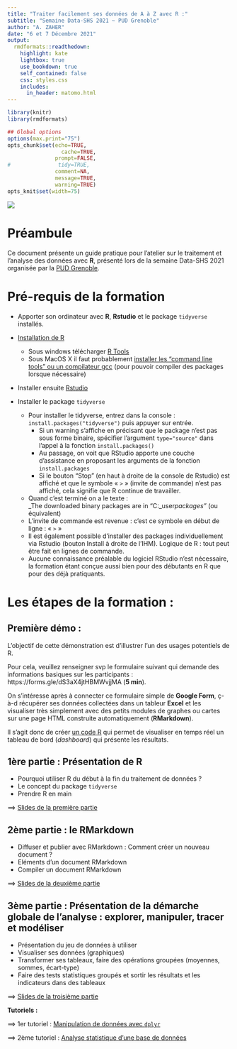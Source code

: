 ```yaml
---
title: "Traiter facilement ses données de A à Z avec R :"
subtitle: "Semaine Data-SHS 2021 ~ PUD Grenoble"
author: "A. ZAHER"
date: "6 et 7 Décembre 2021"
output:
  rmdformats::readthedown:
    highlight: kate
    lightbox: true
    use_bookdown: true
    self_contained: false
    css: styles.css
    includes:
      in_header: matomo.html
---
```



```r
library(knitr)
library(rmdformats)

## Global options
options(max.print="75")
opts_chunk$set(echo=TRUE,
	             cache=TRUE,
               prompt=FALSE,
#               tidy=TRUE,
               comment=NA,
               message=TRUE,
               warning=TRUE)
opts_knit$set(width=75)

```

![](Slides/img/semaine-data-shs_2021.png)

# Préambule

Ce document présente un guide pratique pour l'atelier sur le traitement et l'analyse des données avec **R**, présenté lors de la semaine Data-SHS 2021 organisée par la [PUD Grenoble](https://www.msh-alpes.fr/plateformes/pud-ga). 


# Pré-requis de la formation

 * Apporter son ordinateur avec **R**, **Rstudio** et le package `tidyverse` installés.

 * [Installation de R](https://cloud.r-project.org/)
   - Sous windows télécharger [R Tools](https://cran.r-project.org/bin/windows/Rtools/)
   - Sous MacOS X il faut probablement [installer les "command line tools" ou un compilateur gcc](https://github.com/kennethreitz/osx-gcc-installer) (pour pouvoir compiler des packages lorsque nécessaire)
   
 * Installer ensuite [Rstudio](https://www.rstudio.com/products/rstudio/download/preview/)
 
 * Installer le package `tidyverse` 
   - Pour installer le tidyverse, entrez dans la console : `install.packages("tidyverse")` puis appuyer sur entrée. 
       * Si un warning s'affiche en précisant que le package n'est pas sous forme binaire, spécifier l'argument `type="source"` dans l'appel à la fonction `install.packages()`
       * Au passage, on voit que RStudio apporte une couche d'assistance en proposant les arguments de la fonction `install.packages`
       * Si le bouton "Stop" (en haut à droite de la console de Rstudio) est affiché et que le symbole « `>` » (invite de commande) n'est pas affiché, cela signifie que R continue de travailler. 
   * Quand c’est terminé on a le texte :  
   _The downloaded binary packages are in "C:\Users\name_user\AppData\Local\Temp\RtmpCgQOmA\downloaded_packages"_ (ou équivalent)
   * L’invite de commande est revenue : c’est ce symbole en début de ligne : « `>` »
   * Il est également possible d'installer des packages individuellement via Rstudio (bouton Install à droite de l'IHM). Logique de R : tout peut être fait en lignes de commande.
   * Aucune connaissance préalable du logiciel RStudio n’est nécessaire, la formation étant conçue aussi bien pour des débutants en R que pour des déjà pratiquants.

# Les étapes de la formation : 

## Première démo : {-} 

L'objectif de cette démonstration est d'illustrer l'un des usages potentiels de R.

Pour cela, veuillez renseigner svp le formulaire suivant qui demande des informations basiques sur les participants : https://forms.gle/dS3aX4jtHBMWvjjMA (__5 min__).

On s'intéresse après à connecter ce formulaire simple de __Google Form__, ç-à-d récupérer ses données collectées dans un tableur __Excel__ et les visualiser très simplement avec des petits modules de graphes ou cartes sur une page HTML construite automatiquement (__RMarkdown__).  

Il s'agit donc de créer [un code R](https://github.com/zaher-stat/Atelier-R-Semaine-DATA-SHS/blob/ZAHER_Ahmed/dashboard.Rmd) qui permet de visualiser en temps réel un tableau de bord (*dashboard*) qui présente les résultats. 

## 1ère partie : Présentation de R {-}

- Pourquoi utiliser R du début à la fin du traitement de données ?
- Le concept du package `tidyverse`
- Prendre R en main

<!-- ![](./img/global_process.png) -->


==> [Slides de la première partie](./Slides/1_Présentation_R.html)

## 2ème partie : le RMarkdown {-}

- Diffuser et publier avec RMarkdown : Comment créer un nouveau document ?
- Eléments d'un document RMarkdown
- Compiler un document RMarkdown

==> [Slides de la deuxième partie](./Slides/2_Présentation_RMarkdown.html)

## 3ème partie : Présentation de la démarche globale de l'analyse : explorer, manipuler, tracer et modéliser {-}

- Présentation du jeu de données à utiliser
- Visualiser ses données (graphiques)
- Transformer ses tableaux, faire des opérations groupées (moyennes, sommes, écart-type)
- Faire des tests statistiques groupés et sortir les résultats et les indicateurs dans des tableaux

==> [Slides de la troisième partie](./Slides/3_Démarche_Globale_Analyse.html)

**Tutoriels :**

==> 1er tutoriel : [Manipulation de données avec `dplyr`](./Tutoriels/1_data_manipulation.html)

==> 2ème tutoriel : [Analyse statistique d'une base de données](./Tutoriels/2_data_analysis.html)


